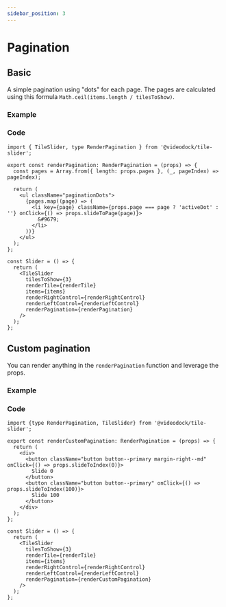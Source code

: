 ```yaml
---
sidebar_position: 3
---
```


# Pagination

## Basic

A simple pagination using "dots" for each page. The pages are calculated using this formula `Math.ceil(items.length / tilesToShow)`.

### Example



<TileSlider
  tilesToShow={3}
  renderTile={renderTileWithTitle}
  items={items}
  renderRightControl={renderRightControl}
  renderLeftControl={renderLeftControl}
  renderPagination={renderPagination}
/>

### Code

```tsx
import { TileSlider, type RenderPagination } from '@videodock/tile-slider';

export const renderPagination: RenderPagination = (props) => {
  const pages = Array.from({ length: props.pages }, (_, pageIndex) => pageIndex);

  return (
    <ul className="paginationDots">
      {pages.map((page) => (
        <li key={page} className={props.page === page ? 'activeDot' : ''} onClick={() => props.slideToPage(page)}>
          &#9679;
        </li>
      ))}
    </ul>
  );
};

const Slider = () => {
  return (
    <TileSlider
      tilesToShow={3}
      renderTile={renderTile}
      items={items}
      renderRightControl={renderRightControl}
      renderLeftControl={renderLeftControl}
      renderPagination={renderPagination}
    />
  );
};
```

## Custom pagination

You can render anything in the `renderPagination` function and leverage the props.

### Example

<TileSlider tilesToShow={3} renderTile={renderTileWithTitle} items={manyItems} renderRightControl={renderRightControl} renderLeftControl={renderLeftControl} renderPagination={renderCustomPagination} />

### Code

```tsx
import {type RenderPagination, TileSlider} from '@videodock/tile-slider';

export const renderCustomPagination: RenderPagination = (props) => {
  return (
    <div>
      <button className="button button--primary margin-right--md" onClick={() => props.slideToIndex(0)}>
        Slide 0
      </button>
      <button className="button button--primary" onClick={() => props.slideToIndex(100)}>
        Slide 100
      </button>
    </div>
  );
};

const Slider = () => {
  return (
    <TileSlider
      tilesToShow={3}
      renderTile={renderTile}
      items={items}
      renderRightControl={renderRightControl}
      renderLeftControl={renderLeftControl}
      renderPagination={renderCustomPagination}
    />
  );
};
```
